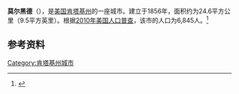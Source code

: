 {{Infobox City 
|chinese_name = 莫尔黑德
|official_name = Morehead
|image_flag = 
|image_seal = 
|image_skyline = 
|image_map = KYMap-doton-Morehead.PNG
|map_caption =
|subdivision_type = [[國家|國家]]
|subdivision_name = {{USA}}
|leader_title = 
|leader_name = 
|subdivision_type1 = [[美國行政區劃|州]]
|subdivision_name1 = [[肯塔基州|肯塔基州]]
|subdivision_type2 = [[肯塔基州行政区划|县]]
|subdivision_name2 = Rowan
|found_title            = 正式立市
|found_date             = 1856年
|area_total = 24.6
|area_land = 
|area_water = 
|population_as_of = 2010
|population_total = 6,845
|population_density = 
|timezone = 
|utc_offset = 
|timezone_DST = 
|utc_offset_DST = 
}}

'''莫尔黑德'''（{{lang-en|'''Morehead'''}}），是[[美国|美国]][[肯塔基州|肯塔基州]]的一座城市。建立于1856年，面积约为24.6平方公里（9.5平方英里）。根据[[2010年美国人口普查|2010年美国人口普查]]，该市的人口为6,845人。<ref name=census>{{cite web |url = http://www.census.gov/prod/www/abs/decennial/ |title = Census of Population and Housing |publisher = U.S. Census Bureau |accessdate = November 18, 2011 |archive-url = https://web.archive.org/web/20060208103743/http://www.census.gov/prod/www/abs/decennial/ |archive-date = 2006-02-08 |dead-url = yes }}</ref>

== 参考资料 ==
{{reflist}}

[[Category:肯塔基州城市|Category:肯塔基州城市]]


{{Kentucky-stub}}